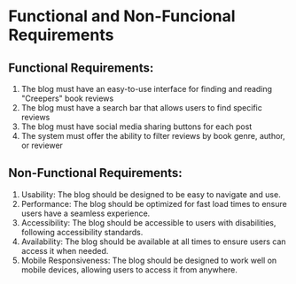 # Functional and Non-Funcional Requirements

## Functional Requirements:

1. The blog must have an easy-to-use interface for finding and reading "Creepers" book reviews
2. The blog must have a search bar that allows users to find specific reviews
3. The blog must have social media sharing buttons for each post
4. The system must offer the ability to filter reviews by book genre, author, or reviewer

## Non-Functional Requirements:

1. Usability: The blog should be designed to be easy to navigate and use.
2. Performance: The blog should be optimized for fast load times to ensure users have a seamless experience.
3. Accessibility: The blog should be accessible to users with disabilities, following accessibility standards.
4. Availability: The blog should be available at all times to ensure users can access it when needed.
5. Mobile Responsiveness: The blog should be designed to work well on mobile devices, allowing users to access it from anywhere.
